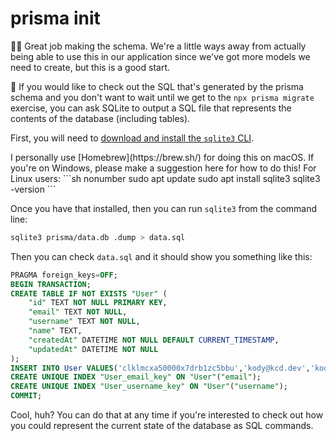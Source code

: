 # prisma init

<EpicVideo url="https://www.epicweb.dev/workshops/data-modeling-deep-dive/database-schema/setting-up-the-database-with-prisma/solution" />

👨‍💼 Great job making the schema. We're a little ways away from actually being
able to use this in our application since we've got more models we need to
create, but this is a good start.

🦉 If you would like to check out the SQL that's generated by the prisma schema
and you don't want to wait until we get to the `npx prisma migrate` exercise,
you can ask SQLite to output a SQL file that represents the contents of the
database (including tables).

First, you
will need to
[download and install the `sqlite3` CLI](https://www.sqlite.org/download.html).

<callout-muted>
	I personally use [Homebrew](https://brew.sh/) for doing this on macOS. If
	you're on Windows, please make a suggestion here for how to do this!
</callout-muted>

<callout-muted>
	For Linux users: ```sh nonumber sudo apt update sudo apt install sqlite3
	sqlite3 -version ```
</callout-muted>

Once you have that installed, then you can run `sqlite3` from the command line:

```sh nonumber
sqlite3 prisma/data.db .dump > data.sql
```

Then you can check `data.sql` and it should show you something like this:

```sql
PRAGMA foreign_keys=OFF;
BEGIN TRANSACTION;
CREATE TABLE IF NOT EXISTS "User" (
    "id" TEXT NOT NULL PRIMARY KEY,
    "email" TEXT NOT NULL,
    "username" TEXT NOT NULL,
    "name" TEXT,
    "createdAt" DATETIME NOT NULL DEFAULT CURRENT_TIMESTAMP,
    "updatedAt" DATETIME NOT NULL
);
INSERT INTO User VALUES('clklmcxa50000x7drb1zc5bbu','kody@kcd.dev','kody','Kody',1690490436990,1690490427769);
CREATE UNIQUE INDEX "User_email_key" ON "User"("email");
CREATE UNIQUE INDEX "User_username_key" ON "User"("username");
COMMIT;
```

Cool, huh? You can do that at any time if you're interested to check out how you
could represent the current state of the database as SQL commands.

